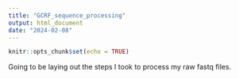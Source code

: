 ```yaml
---
title: "GCRF_sequence_processing"
output: html_document
date: "2024-02-08"
---
```


```r
knitr::opts_chunk$set(echo = TRUE)
```

Going to be laying out the steps I took to process my raw fastq files.



